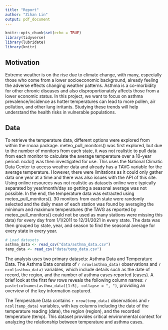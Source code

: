 ```yaml
---
title: "Report"
author: "Zihan Lin"
output: pdf_document
---
```


```r
knitr::opts_chunk$set(echo = TRUE)
library(tidyverse)
library(lubridate)
library(knitr)
```

## Motivation

Extreme weather is on the rise due to climate change, with many, especially those who come from a lower socioeconomic background, already feeling the adverse effects changing weather patterns. Asthma is a co-morbidity for other chronic diseases and also disproportionately affects those from a lower economic status. In this project, we want to focus on asthma prevalence/incidence as hotter temperatures can lead to more pollen, air pollution, and other lung irritants. Studying these trends will help understand the health risks in vulnerable populations.

## Data

To retrieve the temperature data, different options were explored from within the rnoaa package. meteo_pull_monitors() was first explored, but due to the number of monitors from each state, it was not realistic to pull data from each monitor to calculate the average temperature over a 10-year period. ncdc() was then investigated for use. This uses the National Climatic Data Center to access weather data and already has a TAVG variable for the average temperature. However, there were limitations as it could only gather data one year at a time and there was also issues with the API of this site. Using online resources was not realistic as datasets online were typically separated by year/month/day so getting a seasonal average was not possible. In the end, the temperature data was extracted using meteo_pull_monitors(). 30 monitors from each state were randomly selected and the daily mean of each station was found by averaging the minimum and maximum temperatures (the TAVG as reported by meteo_pull_monitors() could not be used as many stations were missing this data) for every day from 1/1/2011 to 12/31/2021 in every state. The data was then grouped by state, year, and season to find the seasonal average for every state in every year. 
```r
# Load datasets
asthma_data <- read_csv("data/asthma_data.csv")
temp_data <- read_csv("data/temp_data.csv")
```
The analysis uses two primary datasets: Asthma Data and Temperature Data. The Asthma Data consists of `r nrow(asthma_data)` observations and `r ncol(asthma_data)` variables, which include details such as the date of record, the region, and the number of asthma cases reported (cases). A brief look at the first few rows reveals the following column names: `r paste(colnames(asthma_data)[1:5], collapse = ", ")`, providing an overview of the key information captured.

The Temperature Data contains `r nrow(temp_data)` observations and `r ncol(temp_data)` variables, with key columns including the date of the temperature reading (date), the region (region), and the recorded temperature (temp). This dataset provides critical environmental context for analyzing the relationship between temperature and asthma cases. 

